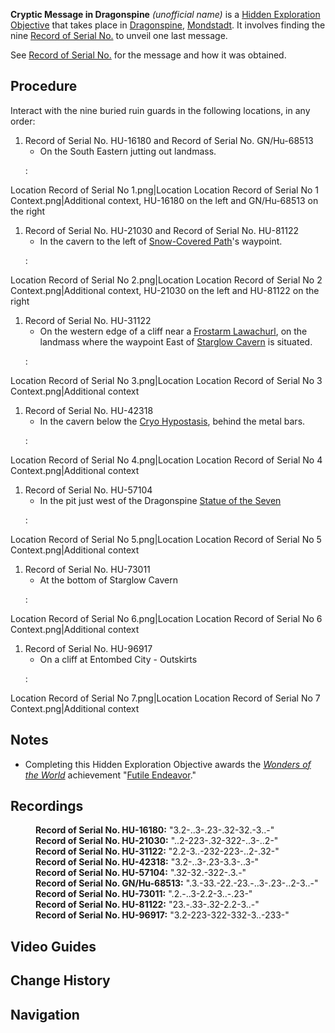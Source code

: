 {{Hidden Exploration Objectives Infobox
|image      = Record of Serial No.png
|type       = Unordered
|region     = Mondstadt
|area       = Dragonspine
|loc        = [[Dragonspine]]
|characters = Traveler
}}
'''Cryptic Message in Dragonspine''' ''(unofficial name)'' is a [[Hidden Exploration Objective]] that takes place in [[Dragonspine]], [[Mondstadt]]. It involves finding the nine [[Record of Serial No.]] to unveil one last message.

See [[Record of Serial No.]] for the message and how it was obtained.

==Procedure==
Interact with the nine buried ruin guards in the following locations, in any order:
# Record of Serial No. HU-16180 and Record of Serial No. GN/Hu-68513
#* On the South Eastern jutting out landmass.
#: <gallery hideaddbutton="true" captionalign="center">
Location Record of Serial No 1.png|Location
Location Record of Serial No 1 Context.png|Additional context, HU-16180 on the left and GN/Hu-68513 on the right
</gallery>
# Record of Serial No. HU-21030 and Record of Serial No. HU-81122
#* In the cavern to the left of [[Snow-Covered Path]]'s waypoint.
#: <gallery hideaddbutton="true" captionalign="center">
Location Record of Serial No 2.png|Location
Location Record of Serial No 2 Context.png|Additional context, HU-21030 on the left and HU-81122 on the right
</gallery>
# Record of Serial No. HU-31122
#* On the western edge of a cliff near a [[Hilichurls#Frostarm Lawachurls|Frostarm Lawachurl]], on the landmass where the waypoint East of [[Starglow Cavern]] is situated.
#: <gallery hideaddbutton="true" captionalign="center">
Location Record of Serial No 3.png|Location
Location Record of Serial No 3 Context.png|Additional context
</gallery>
# Record of Serial No. HU-42318
#* In the cavern below the [[Cryo Hypostasis]], behind the metal bars.
#: <gallery hideaddbutton="true" captionalign="center">
Location Record of Serial No 4.png|Location
Location Record of Serial No 4 Context.png|Additional context
</gallery>
# Record of Serial No. HU-57104
#* In the pit just west of the Dragonspine [[Statue of the Seven]]
#: <gallery hideaddbutton="true" captionalign="center">
Location Record of Serial No 5.png|Location
Location Record of Serial No 5 Context.png|Additional context
</gallery>
# Record of Serial No. HU-73011
#*  At the bottom of Starglow Cavern
#: <gallery hideaddbutton="true" captionalign="center">
Location Record of Serial No 6.png|Location
Location Record of Serial No 6 Context.png|Additional context
</gallery>
# Record of Serial No. HU-96917
#* On a cliff at Entombed City - Outskirts
#: <gallery hideaddbutton="true" captionalign="center">
Location Record of Serial No 7.png|Location
Location Record of Serial No 7 Context.png|Additional context
</gallery>

==Notes==
* Completing this Hidden Exploration Objective awards the ''[[Wonders of the World]]'' achievement "[[Futile Endeavor]]."

==Recordings==
{{Dialogue start}}
:'''Record of Serial No. HU-16180:''' "3.2-..3-.23-.32-32.-3..-"
:'''Record of Serial No. HU-21030:''' "..2-223-.32-322-..3-..2-"
:'''Record of Serial No. HU-31122:''' "2.2-3..-232-223-..2-.32-"
:'''Record of Serial No. HU-42318:''' "3.2-..3-.23-3.3-..3-"
:'''Record of Serial No. HU-57104:''' ".32-32.-322-.3.-"
:'''Record of Serial No. GN/Hu-68513:''' ".3.-33.-22.-23.-..3-.23-..2-3..-"
:'''Record of Serial No. HU-73011:''' ".2.-..3-2.2-3..-.23-"
:'''Record of Serial No. HU-81122:''' "23.-.33-.32-2.2-3..-"
:'''Record of Serial No. HU-96917:''' "3.2-223-322-332-3..-233-"
{{Dialogue end}}

==Video Guides==
{{EVT
|video1   = 8DwX62FkxKU
|caption1 = Cryptic Message - Complete Guide with message decryption
}}

==Change History==
{{Change History|1.2}}

==Navigation==
{{Hidden Exploration Objective Navbox|Unordered}}